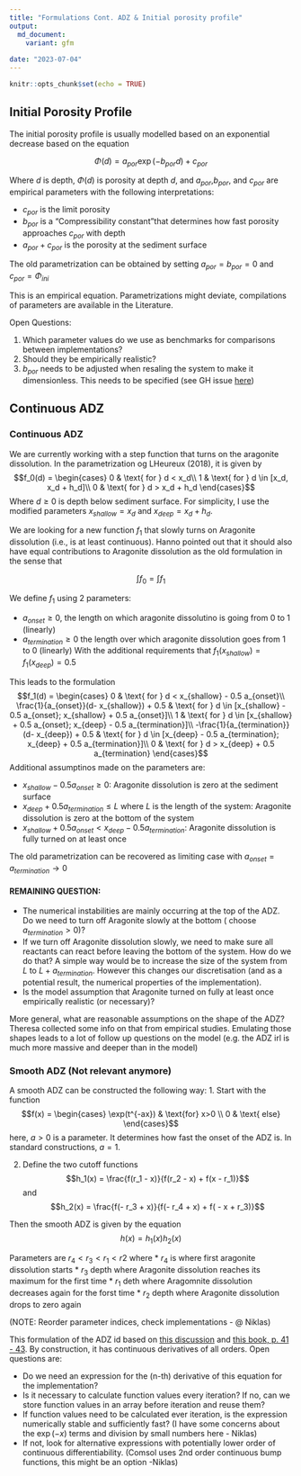 ```yaml
---
title: "Formulations Cont. ADZ & Initial porosity profile"
output:
  md_document:
    variant: gfm
  
date: "2023-07-04"
---
```


```r
knitr::opts_chunk$set(echo = TRUE)
```

## Initial Porosity Profile

The initial porosity profile is usually modelled based on an exponential decrease based on the equation

$$ \Phi(d) = a_{por} \exp(- b_{por} d) + c_{por}$$

Where $d$ is depth, $\Phi(d)$ is porosity at depth $d$, and $a_{por}$,$b_{por}$, and $c_{por}$ are empirical parameters with the following interpretations:

* $c_{por}$ is the limit porosity
* $b_{por}$ is a "Compressibility constant"that determines how fast porosity approaches $c_{por}$ with depth
* $a_{por} + c_{por}$ is the porosity at the sediment surface

The old parametrization can be obtained by setting $a_{por}=b_{por}=0$ and $c_{por}=\Phi_{ini}$

This is an empirical equation. Parametrizations might deviate, compilations of parameters are available in the Literature.

Open Questions:

1. Which parameter values do we use as benchmarks for comparisons between implementations?
2. Should they be empirically realistic?
3. $b_{por}$ needs to be adjusted when resaling the system to make it dimensionless. This needs to be specified (see GH issue [here](https://github.com/MindTheGap-ERC/LMA-Matlab/issues/4))

## Continuous ADZ

### Continuous ADZ
We are currently working with a step function that turns on the aragonite dissolution. In the parametrization og LHeureux (2018), it is given by
$$f_0(d) = 
\begin{cases}
0  & \text{ for } d < x_d\\
1 & \text{ for } d \in [x_d, x_d + h_d]\\
0 & \text{ for } d > x_d + h_d
\end{cases}$$
Where $d \geq 0$ is depth below sediment surface. For simplicity, I use the modified parameters $x_{shallow} = x_d$ and $x_{deep} = x_d +h_d$.

We are looking for a new function $f_1$ that slowly turns on Aragonite dissolution (i.e., is at least continuous). Hanno pointed out that it should also have equal contributions to Aragonite dissolution as the old formulation in the sense that

$$\int f_0 = \int f_1$$

We define $f_1$ using 2 parameters:

* $a_{onset}  \geq 0$, the length on which aragonite dissolutino is going from 0 to 1 (linearly)
* $a_{termination} \geq 0$ the length over which aragonite dissolution goes from 1 to 0 (linearly)
With the additional requirements that $f_1(x_{shallow}) = f_1(x_{deep} ) = 0.5$

This leads to the formulation
$$f_1(d) = 
\begin{cases}
0  & \text{ for } d < x_{shallow} - 0.5 a_{onset}\\
\frac{1}{a_{onset}}(d- x_{shallow}) + 0.5 & \text{ for } d \in [x_{shallow} - 0.5 a_{onset}; x_{shallow} + 0.5 a_{onset}]\\
1 & \text{ for } d \in [x_{shallow} + 0.5 a_{onset}; x_{deep} - 0.5 a_{termination}]\\
-\frac{1}{a_{termination}}(d- x_{deep}) + 0.5 & \text{ for } d \in [x_{deep} - 0.5 a_{termination}; x_{deep} + 0.5 a_{termination}]\\
0 & \text{ for } d > x_{deep} + 0.5 a_{termination} 
\end{cases}$$
Additional assumptinos made on the parameters are:

* $x_{shallow} - 0.5 a_{onset} \geq 0$: Aragonite dissolution is zero at the sediment surface
* $x_{deep} + 0.5 a_{termination} \leq L$ where $L$ is the length of the system: Aragonite dissolution is zero at the bottom of the system
* $x_{shallow} + 0.5 a_{onset} < x_{deep} - 0.5 a_{termination}$: Aragonite dissolution is fully turned on at least once

The old parametrization can be recovered as limiting case with $a_{onset} = a_{termination} \to 0$

#### REMAINING QUESTION:
* The numerical instabilities are mainly occurring at the top of the ADZ. Do we need to turn off Aragonite slowly at the bottom ( choose $a_{termination}>0$)?
* If we turn off Aragonite dissolution slowly, we need to make sure all reactants can react before leaving the bottom of the system. How do we do that? A simple way would be to increase the size of the system from $L$ to $L + a_{termination}$. However this changes our discretisation (and as a potential result, the numerical properties of the implementation).
* Is the model assumption that Aragonite turned on fully at least once empirically realistic (or necessary)?

More general, what are reasonable assumptions on the shape of the ADZ? Theresa collected some info on that from empirical studies. Emulating those shapes leads to a lot of follow up questions on the model (e.g. the ADZ irl is much more massive and deeper than in the model)


### Smooth ADZ (Not relevant anymore)

A smooth ADZ can be constructed the following way:
1. Start with the function
$$f(x) = 
\begin{cases}
\exp(t^{-ax})  & \text{for} x>0 \\
0 & \text{ else}
\end{cases}$$
here, $a>0$ is a parameter. It determines how fast the onset of the ADZ is. In standard constructions, $a = 1$.

2. Define the two cutoff functions
$$h_1(x) = 
\frac{f(r_1 - x)}{f(r_2 - x) + f(x - r_1)}$$
and 
$$h_2(x) = 
\frac{f(- r_3 + x)}{f(- r_4 + x) + f( - x + r_3)}$$

Then the smooth ADZ is given by the equation
$$h(x) = h_1(x) h_2(x)$$

Parameters are $r_4 < r_3 < r_1 < r2$ where
* $r_4$ is where first aragonite dissolution starts
* $r_3$ depth where Aragonite dissolution reaches its maximum for the first time
* $r_1$ deth where Aragomnite dissolution decreases again for the forst time
* $r_2$ depth where Aragonite dissolution drops to zero again

(NOTE: Reorder parameter indices, check implementations - @ Niklas)

This formulation of the ADZ id based on [this discussion](https://math.stackexchange.com/questions/101480/are-there-other-kinds-of-bump-functions-than-e-frac1x2-1) and [this book, p. 41 - 43](https://doi.org/10.1007/978-1-4419-9982-5). By construction, it has continuous derivatives of all orders. Open questions are:

* Do we need an expression for the (n-th) derivative of this equation for the implementation?
* Is it necessary to calculate function values every iteration? If no, can we store function values in an array before iteration and reuse them?
* If function values need to be calculated ever iteration, is the expression numerically stable and sufficiently fast? (I have  some concerns about the $\exp(-x)$ terms and division by small numbers here - Niklas)
* If not, look for alternative expressions with potentially lower order of continuous differentiability. (Comsol uses 2nd order continuous bump functions, this might be an option -Niklas)